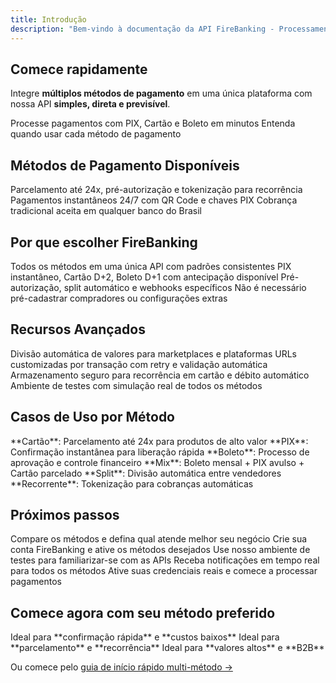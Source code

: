 ```yaml
---
title: Introdução
description: "Bem-vindo à documentação da API FireBanking - Processamento de pagamentos com cartão de crédito no Brasil"
---
```


## Comece rapidamente

Integre **múltiplos métodos de pagamento** em uma única plataforma com nossa API **simples, direta e previsível**.

<CardGroup cols={2}>
  <Card title="Início Rápido" icon="rocket" href="/quickstart">
    Processe pagamentos com PIX, Cartão e Boleto em minutos
  </Card>
  <Card title="Compare Métodos" icon="scale-balanced" href="/concepts/overview">
    Entenda quando usar cada método de pagamento
  </Card>
</CardGroup>

## Métodos de Pagamento Disponíveis

<CardGroup cols={3}>
  <Card
    title="💳 Cartão de Crédito"
    icon="credit-card"
    href="/api-reference/credit-card/introduction"
  >
    Parcelamento até 24x, pré-autorização e tokenização para recorrência
  </Card>
  <Card title="📱 PIX" icon="mobile-alt" href="/api-reference/pix/introduction">
    Pagamentos instantâneos 24/7 com QR Code e chaves PIX
  </Card>
  <Card
    title="📄 Boleto"
    icon="file-invoice"
    href="/api-reference/boleto/introduction"
  >
    Cobrança tradicional aceita em qualquer banco do Brasil
  </Card>
</CardGroup>

## Por que escolher FireBanking

<CardGroup cols={2}>
  <Card title="Plataforma Unificada" icon="layer-group">
    Todos os métodos em uma única API com padrões consistentes
  </Card>
  <Card title="Liquidez Otimizada" icon="calendar">
    PIX instantâneo, Cartão D+2, Boleto D+1 com antecipação disponível
  </Card>
  <Card title="Flexibilidade Total" icon="settings">
    Pré-autorização, split automático e webhooks específicos
  </Card>
  <Card title="Sem Complexidade" icon="magic">
    Não é necessário pré-cadastrar compradores ou configurações extras
  </Card>
</CardGroup>

## Recursos Avançados

<CardGroup cols={2}>
  <Card title="Split Automático" icon="share-alt">
    Divisão automática de valores para marketplaces e plataformas
  </Card>
  <Card title="Webhooks Inteligentes" icon="webhook">
    URLs customizadas por transação com retry e validação automática
  </Card>
  <Card title="Tokenização Multi-Método" icon="shield-check">
    Armazenamento seguro para recorrência em cartão e débito automático
  </Card>
  <Card title="Sandbox Completo" icon="flask">
    Ambiente de testes com simulação real de todos os métodos
  </Card>
</CardGroup>

## Casos de Uso por Método

<CardGroup cols={3}>
  <Card title="💳 E-commerce Premium" icon="shopping-cart">
    **Cartão**: Parcelamento até 24x para produtos de alto valor
  </Card>
  <Card title="📱 Delivery e Apps" icon="motorcycle">
    **PIX**: Confirmação instantânea para liberação rápida
  </Card>
  <Card title="📊 B2B e Corporativo" icon="building">
    **Boleto**: Processo de aprovação e controle financeiro
  </Card>
  <Card title="🎓 Educação e Cursos" icon="graduation-cap">
    **Mix**: Boleto mensal + PIX avulso + Cartão parcelado
  </Card>
  <Card title="🏪 Marketplaces" icon="store">
    **Split**: Divisão automática entre vendedores
  </Card>
  <Card title="💊 Assinaturas SaaS" icon="sync">
    **Recorrente**: Tokenização para cobranças automáticas
  </Card>
</CardGroup>

## Próximos passos

<Steps>
  <Step title="Escolha seu método principal">
    Compare os métodos e defina qual atende melhor seu negócio
  </Step>
  <Step title="Configure sua conta">
    Crie sua conta FireBanking e ative os métodos desejados
  </Step>
  <Step title="Teste no sandbox">
    Use nosso ambiente de testes para familiarizar-se com as APIs
  </Step>
  <Step title="Configure webhooks">
    Receba notificações em tempo real para todos os métodos
  </Step>
  <Step title="Vá para produção">
    Ative suas credenciais reais e comece a processar pagamentos
  </Step>
</Steps>

## Comece agora com seu método preferido

<CardGroup cols={3}>
  <Card title="🚀 PIX Primeiro" href="/api-reference/pix/introduction">
    Ideal para **confirmação rápida** e **custos baixos**
  </Card>
  <Card
    title="💳 Cartão Primeiro"
    href="/api-reference/credit-card/introduction"
  >
    Ideal para **parcelamento** e **recorrência**
  </Card>
  <Card title="📄 Boleto Primeiro" href="/api-reference/boleto/introduction">
    Ideal para **valores altos** e **B2B**
  </Card>
</CardGroup>

Ou comece pelo [guia de início rápido multi-método →](/quickstart)
